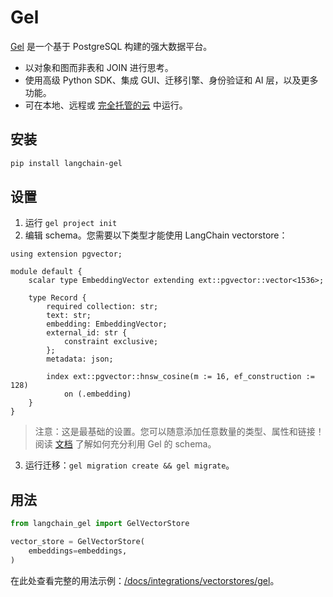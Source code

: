 # Gel

[Gel](https://www.geldata.com/) 是一个基于 PostgreSQL 构建的强大数据平台。

- 以对象和图而非表和 JOIN 进行思考。
- 使用高级 Python SDK、集成 GUI、迁移引擎、身份验证和 AI 层，以及更多功能。
- 可在本地、远程或 [完全托管的云](https://www.geldata.com/cloud) 中运行。

## 安装

```bash
pip install langchain-gel
```

## 设置

1. 运行 `gel project init`
2. 编辑 schema。您需要以下类型才能使用 LangChain vectorstore：

```gel
using extension pgvector;
                                    
module default {
    scalar type EmbeddingVector extending ext::pgvector::vector<1536>;

    type Record {
        required collection: str;
        text: str;
        embedding: EmbeddingVector; 
        external_id: str {
            constraint exclusive;
        };
        metadata: json;

        index ext::pgvector::hnsw_cosine(m := 16, ef_construction := 128)
            on (.embedding)
    } 
}
```

> 注意：这是最基础的设置。您可以随意添加任意数量的类型、属性和链接！
> 阅读 [文档](https://docs.geldata.com/learn/schema) 了解如何充分利用 Gel 的 schema。

3. 运行迁移：`gel migration create && gel migrate`。

## 用法

```python
from langchain_gel import GelVectorStore

vector_store = GelVectorStore(
    embeddings=embeddings,
)
```

在此处查看完整的用法示例：[/docs/integrations/vectorstores/gel](/docs/integrations/vectorstores/gel)。